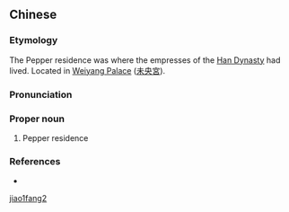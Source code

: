 ==Chinese==
{{zh-forms}}

===Etymology===
The Pepper residence was where the empresses of the [[w:Han Dynasty|Han Dynasty]] had lived. Located in [[w:Weiyang Palace|Weiyang Palace]] ([[未央宮]]).

===Pronunciation===
{{zh-pron
|m=Jiāofáng
|cat=pn
}}

===Proper noun===
{{zh-proper noun}}

# {{lb|zh|archaic}} Pepper residence

===References===
* {{pedialite|Weiyang Palace}}

[[Category:Mandarin archaic terms|jiao1fang2]]